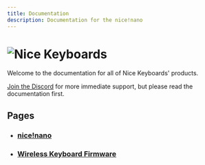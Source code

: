 ```yaml
---
title: Documentation
description: Documentation for the nice!nano
---
```


# ![Nice Keyboards](_images/nice.png)

Welcome to the documentation for all of Nice Keyboards' products.

[Join the Discord](https://discord.gg/CHd6hUy) for more immediate support, but please read the documentation first.

## Pages

- ### [nice!nano](/docs/nice-nano/)
- ### [Wireless Keyboard Firmware](/docs/wireless-firmware/)
